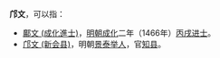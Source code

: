 '''邝文'''，可以指：
* [[鄺文_(成化進士)|鄺文 (成化進士)]]，[[明朝|明朝]][[成化|成化]]二年（1466年）[[丙戌|丙戌]][[进士|进士]]。
* [[邝文_(新会县)|邝文 (新会县)]]，明朝[[景泰|景泰]][[举人|举人]]，官[[知县|知县]]。

{{disambig|W文|Cat=二字邝姓人名消歧义}}